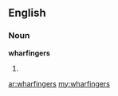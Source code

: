 ==English==

===Noun===
'''wharfingers'''

# {{plural of|wharfinger}}

[[ar:wharfingers]]
[[my:wharfingers]]